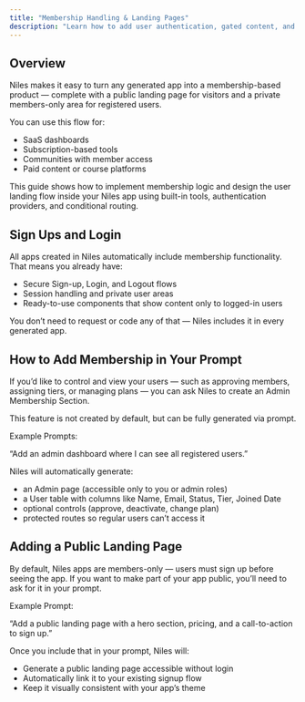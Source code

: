 ```yaml
---
title: "Membership Handling & Landing Pages"
description: "Learn how to add user authentication, gated content, and a landing experience to your Niles-generated apps."
---
```


## Overview

Niles makes it easy to turn any generated app into a membership-based product — complete with a public landing page for visitors and a private members-only area for registered users.

You can use this flow for:

- SaaS dashboards
- Subscription-based tools
- Communities with member access
- Paid content or course platforms

This guide shows how to implement membership logic and design the user landing flow inside your Niles app using built-in tools, authentication providers, and conditional routing.

## Sign Ups and Login

All apps created in Niles automatically include membership functionality. That means you already have:

- Secure Sign-up, Login, and Logout flows
- Session handling and private user areas
- Ready-to-use components that show content only to logged-in users

You don’t need to request or code any of that — Niles includes it in every generated app.

## How to Add Membership in Your Prompt

If you’d like to control and view your users — such as approving members, assigning tiers, or managing plans — you can ask Niles to create an Admin Membership Section.

This feature is not created by default, but can be fully generated via prompt.

<Note>
  Example Prompts:

  “Add an admin dashboard where I can see all registered users.”
</Note>

Niles will automatically generate:

- an Admin page (accessible only to you or admin roles)
- a User table with columns like Name, Email, Status, Tier, Joined Date
- optional controls (approve, deactivate, change plan)
- protected routes so regular users can’t access it

## Adding a Public Landing Page

By default, Niles apps are members-only — users must sign up before seeing the app. If you want to make part of your app public, you’ll need to ask for it in your prompt.

<Note>
  Example Prompt:

  “Add a public landing page with a hero section, pricing, and a call-to-action to sign up.”
</Note>

Once you include that in your prompt, Niles will:

- Generate a public landing page accessible without login
- Automatically link it to your existing signup flow
- Keep it visually consistent with your app’s theme